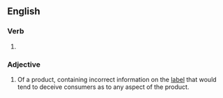 ==English==

===Verb===
{{head|en|verb form}}

# {{en-past of|misbrand}}

===Adjective===
{{en-adj}}

# {{lb|en|US|legal}} Of a product, containing incorrect information on the [[label]] that would tend to deceive consumers as to any aspect of the product.